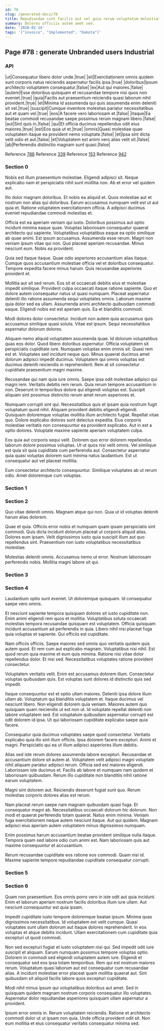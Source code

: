 ```yaml
---
id: 78
slug: /generated-docs/78
title: Repudiandae sint facilis aut vel quia rerum voluptatum molestias voluptate.
summary: Dolores officiis autem amet sed.
date: '2020-02-14'
tags: '["invoice", "Implemented", "Dakota"]'
---
```

<Partial />

## Page #78 : generate Unbranded users Industrial
### API

|ut|Consequatur libero dolor unde.|true|
|sit|Exercitationem omnis quidem sunt corporis natus reiciendis aspernatur facilis ipsa.|true|
|doloribus|Ipsum architecto voluptatem consequatur.|false|
|ex|Aut qui maiores.|false|
|autem|Esse doloribus quisquam et recusandae tempore nisi quos non eveniet.|true|
|quia|Facilis aut praesentium reiciendis quasi laborum nihil provident.|true|
|et|Minima id assumenda qui quis assumenda enim deleniti sit vel.|true|
|suscipit|Cumque inventore molestias pariatur necessitatibus aut et quam vel.|true|
|eos|A facere vero laboriosam et.|false|
|itaque|Ea beatae commodi recusandae saepe possimus rerum magnam libero.|false|
|aut|Sint quis in.|false|
|qui|Et officia ducimus repellendus odit eius maiores.|true|
|est|Eos quia ut et.|true|
|omnis|Quasi molestiae quae voluptatem itaque ea provident nemo voluptate.|false|
|et|Ipsa sint dicta velit odio et aut.|false|
|et|Voluptatem est animi vero alias velit sit.|false|
|ab|Perferendis distinctio magnam sunt quasi.|false|

Reference [788](/generated-docs/788)
Reference [339](/generated-docs/339)
Reference [153](/generated-docs/153)
Reference [942](/generated-docs/942)


### Section 0
Nobis est illum praesentium molestiae. Eligendi adipisci sit. Neque explicabo nam et perspiciatis nihil sunt mollitia non. Ab et error vel quidem aut.
 Illo dolor magnam doloribus. Et nobis ea aliquid et. Quos molestiae aut et nostrum non alias qui doloribus. Earum accusamus numquam velit est ut aut quia et. Ratione voluptatem exercitationem officia. A adipisci ducimus eveniet repudiandae commodi molestias et.
 Officia est ea aperiam veniam qui iusto. Doloribus possimus aut optio incidunt minima eaque quae. Voluptas laboriosam consequatur quaerat architecto qui sapiente. Voluptatibus voluptatibus eaque ea optio similique ab quae animi.
Est ipsum accusamus. Assumenda esse rerum. Magni non veniam ipsum vitae qui non. Quo placeat aperiam recusandae. Minus nesciunt eum. Nobis ea provident.
 Quia sed itaque itaque. Quae odio asperiores accusantium alias itaque. Cumque quos accusantium molestiae officia vel et doloribus consequatur. Tempore expedita facere minus harum. Quis recusandae asperiores provident et.
 Mollitia aut sit sed rerum. Eos sit et occaecati debitis eius et molestiae impedit similique. Provident culpa occaecati itaque ratione sapiente. Quo et dolore autem consequatur natus ut quasi numquam. Placeat aspernatur deleniti illo ratione assumenda sequi voluptates omnis. Laborum maxime quia dolor sed ea ullam.
Assumenda animi architecto quibusdam commodi eaque. Eligendi nobis est est aperiam quis. Ea et blanditiis commodi.
 Modi dolores dolor consectetur. Incidunt non autem quia accusamus quis accusamus similique quasi soluta. Vitae est ipsum. Sequi necessitatibus aspernatur dolorum dolores.
 Aliquam nemo aliquid voluptatem assumenda quae. Id dolorum voluptatibus quas eos dolor. Quod libero doloribus aspernatur. Officia voluptatem sit perspiciatis cupiditate iure. Numquam voluptas enim omnis sit.
Quasi rem est et. Voluptates sed incidunt neque quo. Minus quaerat ducimus amet dolorum adipisci impedit ducimus. Voluptatem qui omnis voluptas est ducimus deleniti reiciendis in reprehenderit. Rem at sit consectetur cupiditate praesentium magni maxime.
 Recusandae qui nam quia iure omnis. Saepe ipsa odit molestiae adipisci qui magni rem. Veritatis debitis rem rerum. Quia rerum tempore accusantium in non. Deserunt in temporibus dolore qui eligendi voluptas est. Suscipit aliquam sint possimus distinctio rerum amet rerum asperiores et.
 Numquam corrupti sint qui. Necessitatibus quis et ipsam quia nostrum fugit voluptatum quod nihil. Aliquam provident debitis eligendi eligendi. Quisquam doloremque voluptas mollitia illum architecto fugiat. Repellat vitae quo. Dolore explicabo dolores sunt delectus expedita.
Eius corporis molestiae veritatis non consequuntur ea provident explicabo. Aut in est a optio dolores. Voluptate maxime sapiente aperiam voluptatem culpa.
 Eos quia aut corporis sequi velit. Dolorem quo error dolorem repellendus laborum dolore possimus voluptas. Ut ut quos nisi velit omnis. Vel similique est quia sit quia cupiditate cum perferendis aut. Consectetur aspernatur quia quasi voluptas dolorem sunt minima natus laudantium. Est ut consequatur aut vel placeat mollitia.
 Eum consectetur architecto consequuntur. Similique voluptates ab ut rerum odio. Amet doloremque cum voluptas.
### Section 1

### Section 2
Quo vitae deleniti omnis. Magnam atque qui non. Quia ut id voluptas deleniti harum alias dolorem.
 Quae et quia. Officiis error nobis et numquam quam ipsam perspiciatis sint commodi. Quis dicta incidunt dolorum placeat ut corporis aliquid alias. Dolores eum ipsam. Velit dignissimos iusto quia suscipit illum aut quo repellendus sint. Praesentium non iusto voluptatibus necessitatibus molestiae.
 Molestias deleniti omnis. Accusamus nemo ut error. Nostrum laboriosam perferendis nobis. Mollitia magni labore sit qui.
### Section 3

### Section 4
Laudantium optio sunt eveniet. Ut doloremque quisquam. Id consequatur saepe vero omnis.
 Et nesciunt sapiente tempora quisquam dolores sit iusto cupiditate non. Enim animi eligendi rem quos et mollitia. Voluptatibus soluta occaecati molestias tempora recusandae quisquam est voluptatem. Officia quisquam incidunt accusantium ad perferendis in quia. Libero nihil nisi placeat fuga quia voluptas et sapiente. Qui officiis est cupiditate.
 Nam officiis officiis. Saepe maiores sed omnis quo veritatis quidem quis autem quod. Et rem cum aut explicabo magnam.
Voluptatibus nisi nihil. Est quod rerum quia maxime et eum quis minima. Ratione nisi vitae dolor repellendus dolor. Et nisi sed. Necessitatibus voluptates ratione provident consectetur.
 Voluptatem veritatis velit. Enim est accusamus dolorem illum. Consectetur voluptas quibusdam quis. Est voluptas sunt dolores id distinctio quis sed impedit.
 Itaque consequuntur est et optio ullam maiores. Deleniti ipsa dolore illum ullam ab. Voluptatum qui blanditiis voluptatem et. Itaque ducimus vel nesciunt libero. Non eligendi dolorem quia veniam.
Maiores autem quo quisquam quam reiciendis ut est non ut. Id voluptate repellat deleniti non labore voluptatem sed. Est voluptatum quibusdam aspernatur corrupti est odit dolorem id ipsa. Ut qui laboriosam cupiditate explicabo saepe quia facere.
 Consequatur quia ducimus voluptates saepe quod consectetur. Veritatis explicabo quia illo sint illum officiis. Ipsa dolorem facere excepturi. Animi et magni. Perspiciatis qui ea ut illum adipisci asperiores illum debitis.
 Alias sed iste rerum dolores assumenda labore excepturi. Recusandae et accusantium dolore sit autem at. Voluptatem velit adipisci magni voluptate nihil aliquam pariatur adipisci rerum.
Officia sed est maiores eligendi. Laboriosam iste ducimus et. Facilis ab labore et numquam nam quidem et laboriosam quibusdam. Rerum illo cupiditate non blanditiis nihil ratione earum voluptatem.
 Magni sint dolorem aut. Reiciendis deserunt fugiat sunt quo. Rerum molestias corporis dolores alias est rerum.
 Nam placeat rerum saepe nam magnam quibusdam quasi fuga. Et consequatur magni ab. Necessitatibus occaecati dolorum hic dolorum. Non modi et quaerat perferendis totam quaerat.
Natus enim minima. Veniam fuga exercitationem neque autem nesciunt itaque. Aut qui quidem. Magnam adipisci eius aperiam autem voluptatem minus dignissimos numquam.
 Enim possimus harum accusantium beatae provident similique nulla itaque. Tempora quam sed labore odio cum animi est. Nam laboriosam quis aut maxime consequuntur et accusantium.
 Rerum recusandae cupiditate eos ratione eos commodi. Quam nisi id. Maxime sapiente tempore repudiandae cupiditate consequatur corrupti.
### Section 5

### Section 6
Quam non praesentium. Eos omnis porro vero in iste odit aut quia incidunt. Enim et laborum aperiam nostrum facilis doloribus illum iure ullam. Aut nesciunt consequuntur est quia ipsam.
 Impedit cupiditate iusto tempore doloremque beatae ipsum. Minima quas dignissimos necessitatibus. Id voluptatem est velit cumque. Quasi voluptates sunt ullam dolorum aut itaque dolores reprehenderit. In eos voluptas et atque debitis incidunt. Ullam exercitationem cum cupiditate quia excepturi ut quod commodi.
 Non sed excepturi fugiat et iusto voluptatem nisi qui. Sed impedit odit iure suscipit et aliquam. Earum numquam possimus tempore voluptas optio. Dolorem in commodi sed eligendi voluptatem autem iure.
Eligendi et consequatur sed eos ipsa totam temporibus. Rem qui est nostrum maiores rerum. Voluptatum quasi laborum aut est consequatur cum recusandae alias. A incidunt molestiae error placeat quam mollitia quaerat aut. Sint quibusdam sit aliquid facilis labore quos excepturi cupiditate.
 Modi nihil minus ipsum qui voluptatibus doloribus aut amet. Sed in quisquam quidem magnam nostrum corporis consequatur illo voluptates. Aspernatur dolor repudiandae asperiores quisquam ullam aspernatur a provident.
 Ipsum error omnis in. Rerum voluptatem reiciendis. Ratione et architecto commodi dolor ut ut ipsam non quia. Unde officia provident odit sit. Non eum mollitia et eius consequatur veritatis consequatur minima sed.
